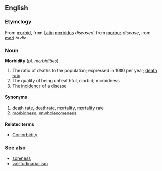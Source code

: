 ==English==
===Etymology===
From [[morbid]], from [[Latin]] [[morbidus]] ''diseased'', from [[morbus]] ''disease'', from [[mori]] ''to die''.
===Noun===
'''Morbidity''' (pl. ''morbidities'')
#The ratio of deaths to the population; expressed in 1000 per year; [[death rate]]
#The quality of being unhealthful, morbid; morbidness
#The [[incidence]] of a disease
====Synonyms====
#[[death rate]], [[deathrate]], [[mortality]], [[mortality rate]]
#[[morbidness]], [[unwholesomeness]]
====Related terms====
*[[Comorbidity]]

===See also===
*[[soreness]]
*[[valetudinarianism]]